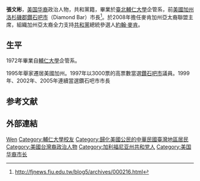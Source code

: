 '''張文彬'''{{BD|1950年|}}，[[台裔美國人|美国华裔]]政治人物，共和黨籍，畢業於[[臺北|臺北]][[輔仁大學|輔仁大學]]企管系，前[[美國|美國]][[加州|加州]][[洛杉磯郡|洛杉磯郡]][[鑽石吧市|鑽石吧市]]（Diamond Bar）市長<ref>http://fjnews.fju.edu.tw/blog5/archives/000216.html</ref>。於2008年擔任麥肯加州亞太裔聯盟主席，組織加州亞太裔全力支持[[共和黨_(美國)|共和黨]]總統參選人[[約翰·麥肯|約翰·麥肯]]。

== 生平 ==
1972年畢業自[[輔仁大學|輔仁大學]]企管系。

1995年舉家遷居美國加州。1997年以3000票的高票數當選[[鑽石吧市|鑽石吧市]]議員。1999年、2002年、2005年連續當選鑽石吧市市長

== 参考文献 ==
{{reflist|2}}

== 外部連結 ==
{{美國政治人物小作品}}

{{Authority control}}
{{DEFAULTSORT:Zhang张}}
[[Category:張姓|Wen]]
[[Category:輔仁大學校友|Category:輔仁大學校友]]
[[Category:歸化美國公民的中華民國臺灣地區居民|Category:歸化美國公民的中華民國臺灣地區居民]]
[[Category:美國台灣裔政治人物|Category:美國台灣裔政治人物]]
[[Category:加利福尼亚州共和党人|Category:加利福尼亚州共和党人]]
[[Category:美国华裔市长|Category:美国华裔市长]]